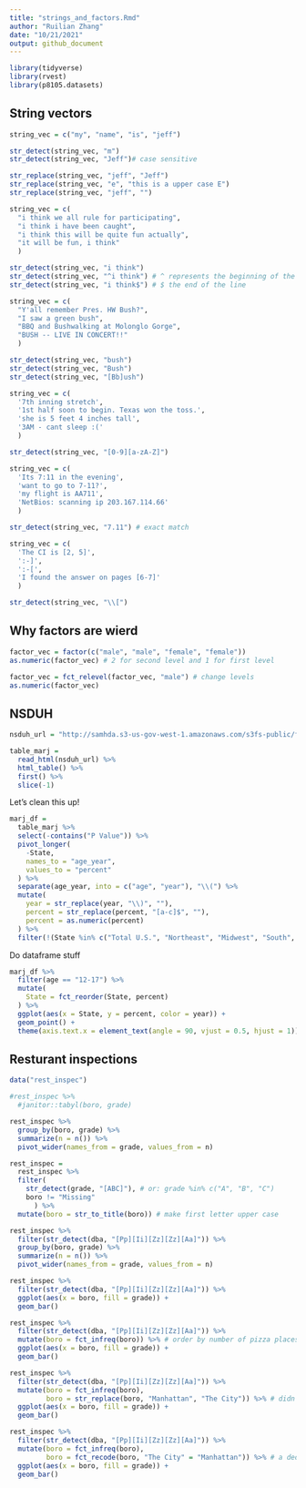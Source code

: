 ```yaml
---
title: "strings_and_factors.Rmd"
author: "Ruilian Zhang"
date: "10/21/2021"
output: github_document
---
```


```r
library(tidyverse)
library(rvest)
library(p8105.datasets)
```


## String vectors

```r
string_vec = c("my", "name", "is", "jeff")

str_detect(string_vec, "m") 
str_detect(string_vec, "Jeff")# case sensitive

str_replace(string_vec, "jeff", "Jeff")
str_replace(string_vec, "e", "this is a upper case E")
str_replace(string_vec, "jeff", "")
```

```r
string_vec = c(
  "i think we all rule for participating",
  "i think i have been caught",
  "i think this will be quite fun actually",
  "it will be fun, i think"
  )

str_detect(string_vec, "i think")
str_detect(string_vec, "^i think") # ^ represents the beginning of the line
str_detect(string_vec, "i think$") # $ the end of the line
```

```r
string_vec = c(
  "Y'all remember Pres. HW Bush?",
  "I saw a green bush",
  "BBQ and Bushwalking at Molonglo Gorge",
  "BUSH -- LIVE IN CONCERT!!"
  )

str_detect(string_vec, "bush")
str_detect(string_vec, "Bush")
str_detect(string_vec, "[Bb]ush")
```

```r
string_vec = c(
  '7th inning stretch',
  '1st half soon to begin. Texas won the toss.',
  'she is 5 feet 4 inches tall',
  '3AM - cant sleep :('
  )

str_detect(string_vec, "[0-9][a-zA-Z]")
```

```r
string_vec = c(
  'Its 7:11 in the evening',
  'want to go to 7-11?',
  'my flight is AA711',
  'NetBios: scanning ip 203.167.114.66'
  )

str_detect(string_vec, "7.11") # exact match
```

```r
string_vec = c(
  'The CI is [2, 5]',
  ':-]',
  ':-[',
  'I found the answer on pages [6-7]'
  )

str_detect(string_vec, "\\[")
```


## Why factors are wierd

```r
factor_vec = factor(c("male", "male", "female", "female"))
as.numeric(factor_vec) # 2 for second level and 1 for first level

factor_vec = fct_relevel(factor_vec, "male") # change levels
as.numeric(factor_vec)
```


## NSDUH

```r
nsduh_url = "http://samhda.s3-us-gov-west-1.amazonaws.com/s3fs-public/field-uploads/2k15StateFiles/NSDUHsaeShortTermCHG2015.htm"

table_marj = 
  read_html(nsduh_url) %>% 
  html_table() %>% 
  first() %>% 
  slice(-1)
```

Let's clean this up!

```r
marj_df = 
  table_marj %>% 
  select(-contains("P Value")) %>% 
  pivot_longer(
    -State,
    names_to = "age_year",
    values_to = "percent"
  ) %>% 
  separate(age_year, into = c("age", "year"), "\\(") %>% 
  mutate(
    year = str_replace(year, "\\)", ""),
    percent = str_replace(percent, "[a-c]$", ""),
    percent = as.numeric(percent)
  ) %>% 
  filter(!(State %in% c("Total U.S.", "Northeast", "Midwest", "South", "West")))
```

Do dataframe stuff

```r
marj_df %>% 
  filter(age == "12-17") %>% 
  mutate(
    State = fct_reorder(State, percent)
  ) %>% 
  ggplot(aes(x = State, y = percent, color = year)) +
  geom_point() +
  theme(axis.text.x = element_text(angle = 90, vjust = 0.5, hjust = 1)) # angle = 90 rotate x tick labels
```


## Resturant inspections

```r
data("rest_inspec")
```

```r
#rest_inspec %>% 
  #janitor::tabyl(boro, grade)

rest_inspec %>% 
  group_by(boro, grade) %>% 
  summarize(n = n()) %>% 
  pivot_wider(names_from = grade, values_from = n)
```

```r
rest_inspec =
  rest_inspec %>% 
  filter(
    str_detect(grade, "[ABC]"), # or: grade %in% c("A", "B", "C")
    boro != "Missing"
      ) %>% 
  mutate(boro = str_to_title(boro)) # make first letter upper case
```


```r
rest_inspec %>% 
  filter(str_detect(dba, "[Pp][Ii][Zz][Zz][Aa]")) %>% 
  group_by(boro, grade) %>% 
  summarize(n = n()) %>% 
  pivot_wider(names_from = grade, values_from = n)
```


```r
rest_inspec %>% 
  filter(str_detect(dba, "[Pp][Ii][Zz][Zz][Aa]")) %>%
  ggplot(aes(x = boro, fill = grade)) + 
  geom_bar() 
```

```r
rest_inspec %>% 
  filter(str_detect(dba, "[Pp][Ii][Zz][Zz][Aa]")) %>%
  mutate(boro = fct_infreq(boro)) %>% # order by number of pizza places
  ggplot(aes(x = boro, fill = grade)) + 
  geom_bar()
```


```r
rest_inspec %>% 
  filter(str_detect(dba, "[Pp][Ii][Zz][Zz][Aa]")) %>%
  mutate(boro = fct_infreq(boro),
         boro = str_replace(boro, "Manhattan", "The City")) %>% # didn't work - change order 
  ggplot(aes(x = boro, fill = grade)) +
  geom_bar()
```

```r
rest_inspec %>% 
  filter(str_detect(dba, "[Pp][Ii][Zz][Zz][Aa]")) %>%
  mutate(boro = fct_infreq(boro),
         boro = fct_recode(boro, "The City" = "Manhattan")) %>% # a dedicated function for renaming factor levels
  ggplot(aes(x = boro, fill = grade)) +
  geom_bar()
```

